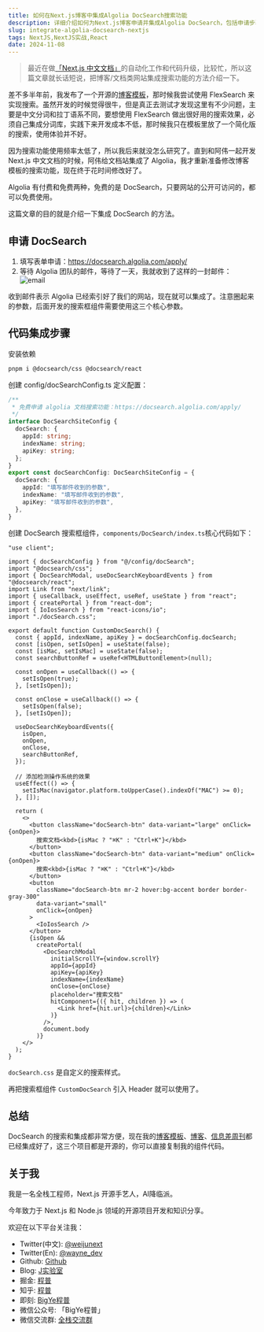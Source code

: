 ```yaml
---
title: 如何在Next.js博客中集成Algolia DocSearch搜索功能
description: 详细介绍如何为Next.js博客申请并集成Algolia DocSearch，包括申请步骤、配置过程和完整的代码实现，帮助你快速搭建一个专业的文档搜索系统。
slug: integrate-algolia-docsearch-nextjs
tags: NextJS,NextJS实战,React
date: 2024-11-08
---
```


> 最近在做[「Next.js 中文文档」](https://nextjscn.org/docs)的自动化工作和代码升级，比较忙，所以这篇文章就长话短说，把博客/文档类网站集成搜索功能的方法介绍一下。

差不多半年前，我发布了一个开源的[博客模板](https://github.com/weijunext/weekly-boilerplate)，那时候我尝试使用 FlexSearch 来实现搜索。虽然开发的时候觉得很牛，但是真正去测试才发现这里有不少问题，主要是中文分词和拉丁语系不同，要想使用 FlexSearch 做出很好用的搜索效果，必须自己集成分词库，实践下来开发成本不低，那时候我只在模板里放了一个简化版的搜索，使用体验并不好。

因为搜索功能使用频率太低了，所以我后来就没怎么研究了。直到和阿伟一起开发 Next.js 中文文档的时候，阿伟给文档站集成了 Algolia，我才重新准备修改博客模板的搜索功能，现在终于花时间修改好了。

Algolia 有付费和免费两种，免费的是 DocSearch，只要网站的公开可访问的，都可以免费使用。

这篇文章的目的就是介绍一下集成 DocSearch 的方法。

## 申请 DocSearch

1. 填写表单申请：https://docsearch.algolia.com/apply/
2. 等待 Algolia 团队的邮件，等待了一天，我就收到了这样的一封邮件：
  ![email](/assets/063/email.webp)

  收到邮件表示 Algolia 已经索引好了我们的网站，现在就可以集成了。注意圈起来的参数，后面开发的搜索框组件需要使用这三个核心参数。

## 代码集成步骤
安装依赖

```bash
pnpm i @docsearch/css @docsearch/react
```

创建 config/docSearchConfig.ts 定义配置：

```ts
/**
 * 免费申请 algolia 文档搜索功能：https://docsearch.algolia.com/apply/
 */
interface DocSearchSiteConfig {
  docSearch: {
    appId: string;
    indexName: string;
    apiKey: string;
  };
}
export const docSearchConfig: DocSearchSiteConfig = {
  docSearch: {
    appId: "填写邮件收到的参数",
    indexName: "填写邮件收到的参数",
    apiKey: "填写邮件收到的参数",
  },
}
```

创建 DocSearch 搜索框组件，`components/DocSearch/index.ts`核心代码如下：

```
"use client";

import { docSearchConfig } from "@/config/docSearch";
import "@docsearch/css";
import { DocSearchModal, useDocSearchKeyboardEvents } from "@docsearch/react";
import Link from "next/link";
import { useCallback, useEffect, useRef, useState } from "react";
import { createPortal } from "react-dom";
import { IoIosSearch } from "react-icons/io";
import "./docSearch.css";

export default function CustomDocSearch() {
  const { appId, indexName, apiKey } = docSearchConfig.docSearch;
  const [isOpen, setIsOpen] = useState(false);
  const [isMac, setIsMac] = useState(false);
  const searchButtonRef = useRef<HTMLButtonElement>(null);

  const onOpen = useCallback(() => {
    setIsOpen(true);
  }, [setIsOpen]);

  const onClose = useCallback(() => {
    setIsOpen(false);
  }, [setIsOpen]);

  useDocSearchKeyboardEvents({
    isOpen,
    onOpen,
    onClose,
    searchButtonRef,
  });

  // 添加检测操作系统的效果
  useEffect(() => {
    setIsMac(navigator.platform.toUpperCase().indexOf("MAC") >= 0);
  }, []);

  return (
    <>
      <button className="docSearch-btn" data-variant="large" onClick={onOpen}>
        搜索文档<kbd>{isMac ? "⌘K" : "Ctrl+K"}</kbd>
      </button>
      <button className="docSearch-btn" data-variant="medium" onClick={onOpen}>
        搜索<kbd>{isMac ? "⌘K" : "Ctrl+K"}</kbd>
      </button>
      <button
        className="docSearch-btn mr-2 hover:bg-accent border border-gray-300"
        data-variant="small"
        onClick={onOpen}
      >
        <IoIosSearch />
      </button>
      {isOpen &&
        createPortal(
          <DocSearchModal
            initialScrollY={window.scrollY}
            appId={appId}
            apiKey={apiKey}
            indexName={indexName}
            onClose={onClose}
            placeholder="搜索文档"
            hitComponent={({ hit, children }) => (
              <Link href={hit.url}>{children}</Link>
            )}
          />,
          document.body
        )}
    </>
  );
}
```

`docSearch.css` 是自定义的搜索样式。

再把搜索框组件 `CustomDocSearch` 引入 Header 就可以使用了。

## 总结

DocSearch 的搜索和集成都非常方便，现在我的[博客模板](https://github.com/weijunext/weekly-boilerplate)、[博客](https://weijunext.com/)、[信息差周刊](https://gapis.money/)都已经集成好了，这三个项目都是开源的，你可以直接复制我的组件代码。

## 关于我

我是一名全栈工程师，Next.js 开源手艺人，AI降临派。

今年致力于 Next.js 和 Node.js 领域的开源项目开发和知识分享。

欢迎在以下平台关注我：

- Twitter(中文): [@weijunext](https://x.com/weijunext)
- Twitter(En): [@wayne_dev](https://x.com/wayne_dev)
- Github: [Github](https://github.com/weijunext)
- Blog: [J实验室](https://weijunext.com/)
- 掘金: [程普](https://juejin.cn/user/26044008768029)
- 知乎: [程普](https://www.zhihu.com/people/mo-mo-mo-89-12-11)
- 即刻: [BigYe程普](https://m.okjike.com/users/13EF1128-B51B-4D22-8B95-16BB406529F0)
- 微信公众号: 「BigYe程普」
- 微信交流群: [全栈交流群](/make-a-friend)

